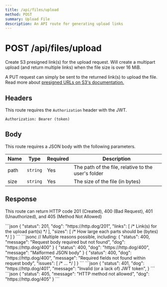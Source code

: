 ```yaml
---
title: /api/files/upload
method: POST
summary: Upload File
description: An API route for generating upload links
---
```



<h1>
	<Badge variant="post">POST</Badge> /api/files/upload
</h1>

Create S3 presigned link(s) for the upload request.
Will create a multipart upload (and return multiple links)
when the file size is over 16 MiB.

A <Badge variant="put">PUT</Badge> request can simply be sent to the
returned link(s) to upload the file. Read more about [presigned URLs
on S3's documentation.](https://docs.aws.amazon.com/AmazonS3/latest/userguide/PresignedUrlUploadObject.html)

## Headers

This route requires the `Authorization` header with the JWT.

```
Authorization: Bearer (token)
```

## Body

This route requires a JSON body with the following parameters.

| Name | Type     | Required | Description                                         |
| ---- | -------- | -------- | --------------------------------------------------- |
| path | `string` | Yes      | The path of the file, relative to the user's folder |
| size | `string` | Yes      | The size of the file (in bytes)                     |

## Response

This route can return HTTP code 201 (Created), 400 (Bad Request),
401 (Unauthorized), and 405 (Method Not Allowed)

<Tabs>
	<Tab name="201">
```json
{
    "status": 201,
    "dog": "https://http.dog/201",
    "links": [ /* Link(s) for the upload part(s) */ ],
    "sizes": [ /* How large each parts should be (bytes) */ ]
}
```
    </Tab>
    <Tab name="400">
```jsonc
// Multiple reasons possible, including:
{
    "status": 400,
    "message": "Request body required but not found",
    "dog": "https://http.dog/400"
}
{
    "status": 400,
    "dog": "https://http.dog/400",
    "message": "Malformed JSON body"
}
{
    "status": 400,
    "dog": "https://http.dog/400",
    "message": "Required fields not found within request body",
    "issues": [ /* ... */ ]
}
```
    </Tab>
    <Tab name="401">
```json
{
    "status": 401,
    "dog": "https://http.dog/401",
    "message": "Invalid (or a lack of) JWT token",
}
```
    </Tab>
    <Tab name="405">
```json
{
    "status": 405,
    "message": "HTTP method not allowed",
    "dog": "https://http.dog/405"
}
```
    </Tab>
</Tabs>
